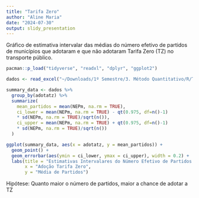 ```yaml
---
title: "Tarifa Zero"
author: "Aline Maria"
date: "2024-07-30"
output: slidy_presentation
---
```

Gráfico de estimativa intervalar das médias do número efetivo de partidos de municípios que adotaram e que não adotaram Tarifa Zero (TZ) no transporte público.

```r
pacman::p_load("tidyverse", "readxl", "dplyr", "ggplot2")
```

```r
dados <- read_excel("~/Downloads/1º Semestre/3. Método Quantitativo/R/TZ_banco.xlsx")
```

``` r
summary_data <- dados %>%
  group_by(adotatz) %>%
  summarize(
    mean_partidos = mean(NEPm, na.rm = TRUE),
    ci_lower = mean(NEPm, na.rm = TRUE) - qt(0.975, df=n()-1)
    * sd(NEPm, na.rm = TRUE)/sqrt(n()),
    ci_upper = mean(NEPm, na.rm = TRUE) + qt(0.975, df=n()-1)
    * sd(NEPm, na.rm = TRUE)/sqrt(n())
  )
```

```r
ggplot(summary_data, aes(x = adotatz, y = mean_partidos)) +
  geom_point() +
  geom_errorbar(aes(ymin = ci_lower, ymax = ci_upper), width = 0.2) +
  labs(title = "Estimativas Intervalares do Número Efetivo de Partidos de munícipios que Adotaram Tarifa Zero",
       x = "Adoção Tarifa Zero",
       y = "Média de Partidos")
```


Hipótese: Quanto maior o número de partidos, maior a chance de adotar a TZ

